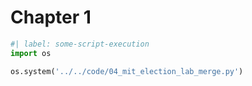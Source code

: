 # Chapter 1

<!--
    # Notes:
        ## Code:
            ### pre-test:
                #### 00_pre-test.py
                #### table called pre-test
            ### Scraping:
                #### CAPD
                    ##### Execute 01_capd_text_scraping.ipynb interactively
                        ###### table called ch_1_capd_yard_signs
                    ##### Execute 02_capd_img_scraping.ipynb interactively
                        ###### table called ch_1_capd_yard_signs
                    ##### Execute 03_capd_downloading_images.py
                        ###### does so at end of 02_capd_img_scraping.ipynb
                    ##### Execute 04_mit_election_lab_merge.py
                        ###### does so in the some-script-execution block below
        ## Writing:
-->

```python
#| label: some-script-execution
import os

os.system('../../code/04_mit_election_lab_merge.py')
```


